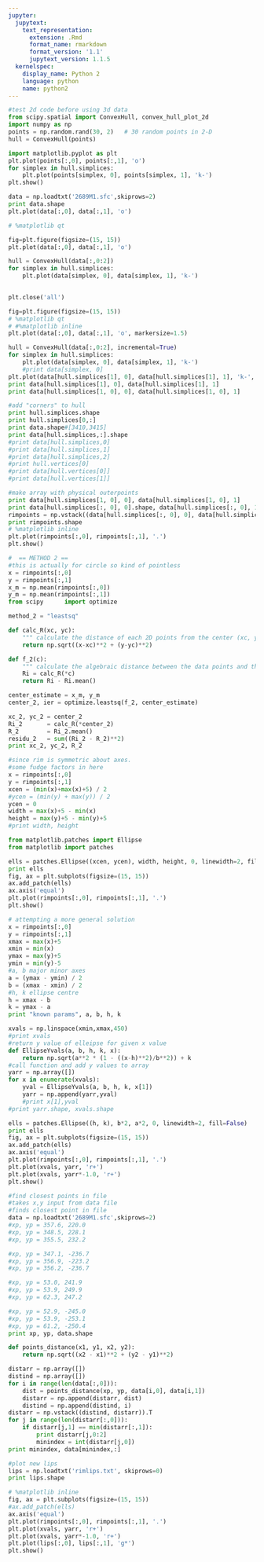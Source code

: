 ```yaml
---
jupyter:
  jupytext:
    text_representation:
      extension: .Rmd
      format_name: rmarkdown
      format_version: '1.1'
      jupytext_version: 1.1.5
  kernelspec:
    display_name: Python 2
    language: python
    name: python2
---
```


```python
#test 2d code before using 3d data
from scipy.spatial import ConvexHull, convex_hull_plot_2d
import numpy as np
points = np.random.rand(30, 2)   # 30 random points in 2-D
hull = ConvexHull(points)
```

```python
import matplotlib.pyplot as plt
plt.plot(points[:,0], points[:,1], 'o')
for simplex in hull.simplices:
    plt.plot(points[simplex, 0], points[simplex, 1], 'k-')
plt.show()
```

```python
data = np.loadtxt('2689M1.sfc',skiprows=2)
print data.shape
plt.plot(data[:,0], data[:,1], 'o')
```

```python
# %matplotlib qt

fig=plt.figure(figsize=(15, 15))
plt.plot(data[:,0], data[:,1], 'o')

hull = ConvexHull(data[:,0:2])
for simplex in hull.simplices:
    plt.plot(data[simplex, 0], data[simplex, 1], 'k-')
    
```

```python
plt.close('all')
```

```python
fig=plt.figure(figsize=(15, 15))
# %matplotlib qt
# #%matplotlib inline
plt.plot(data[:,0], data[:,1], 'o', markersize=1.5)

hull = ConvexHull(data[:,0:2], incremental=True)
for simplex in hull.simplices:
    plt.plot(data[simplex, 0], data[simplex, 1], 'k-')
    #print data[simplex, 0]
plt.plot(data[hull.simplices[1], 0], data[hull.simplices[1], 1], 'k-', color='red')  
print data[hull.simplices[1], 0], data[hull.simplices[1], 1]
print data[hull.simplices[1, 0], 0], data[hull.simplices[1, 0], 1]
```

```python
#add "corners" to hull
print hull.simplices.shape
print hull.simplices[0,:]
print data.shape#[3410,3415]
print data[hull.simplices,:].shape
#print data[hull.simplices,0]
#print data[hull.simplices,1]
#print data[hull.simplices,2]
#print hull.vertices[0]
#print data[hull.vertices[0]]
#print data[hull.vertices[1]]

#make array with physical outerpoints
print data[hull.simplices[1, 0], 0], data[hull.simplices[1, 0], 1]
print data[hull.simplices[:, 0], 0].shape, data[hull.simplices[:, 0], 1].shape
rimpoints = np.vstack((data[hull.simplices[:, 0], 0], data[hull.simplices[:, 0], 1])).T
print rimpoints.shape
# %matplotlib inline
plt.plot(rimpoints[:,0], rimpoints[:,1], '.')
plt.show()
```

```python
#  == METHOD 2 ==
#this is actually for circle so kind of pointless
x = rimpoints[:,0]
y = rimpoints[:,1]
x_m = np.mean(rimpoints[:,0])
y_m = np.mean(rimpoints[:,1])
from scipy      import optimize

method_2 = "leastsq"

def calc_R(xc, yc):
    """ calculate the distance of each 2D points from the center (xc, yc) """
    return np.sqrt((x-xc)**2 + (y-yc)**2)

def f_2(c):
    """ calculate the algebraic distance between the data points and the mean circle centered at c=(xc, yc) """
    Ri = calc_R(*c)
    return Ri - Ri.mean()

center_estimate = x_m, y_m
center_2, ier = optimize.leastsq(f_2, center_estimate)

xc_2, yc_2 = center_2
Ri_2       = calc_R(*center_2)
R_2        = Ri_2.mean()
residu_2   = sum((Ri_2 - R_2)**2)
print xc_2, yc_2, R_2
```

```python
#since rim is symmetric about axes.
#some fudge factors in here
x = rimpoints[:,0]
y = rimpoints[:,1]
xcen = (min(x)+max(x)+5) / 2
#ycen = (min(y) + max(y)) / 2
ycen = 0
width = max(x)+5 - min(x)
height = max(y)+5 - min(y)+5
#print width, height

from matplotlib.patches import Ellipse
from matplotlib import patches

ells = patches.Ellipse((xcen, ycen), width, height, 0, linewidth=2, fill=False)
print ells
fig, ax = plt.subplots(figsize=(15, 15))
ax.add_patch(ells)
ax.axis('equal')
plt.plot(rimpoints[:,0], rimpoints[:,1], '.')
plt.show()
```

```python
# attempting a more general solution
x = rimpoints[:,0]
y = rimpoints[:,1]
xmax = max(x)+5
xmin = min(x)
ymax = max(y)+5
ymin = min(y)-5
#a, b major minor axes
a = (ymax - ymin) / 2
b = (xmax - xmin) / 2
#h, k ellipse centre
h = xmax - b
k = ymax - a
print "known params", a, b, h, k

xvals = np.linspace(xmin,xmax,450)
#print xvals
#return y value of elleipse for given x value
def EllipseYvals(a, b, h, k, x):
    return np.sqrt(a**2 * (1 - ((x-h)**2)/b**2)) + k
#call function and add y values to array
yarr = np.array([])
for x in enumerate(xvals):
    yval = EllipseYvals(a, b, h, k, x[1])
    yarr = np.append(yarr,yval)
    #print x[1],yval
#print yarr.shape, xvals.shape

```

```python
ells = patches.Ellipse((h, k), b*2, a*2, 0, linewidth=2, fill=False)
print ells
fig, ax = plt.subplots(figsize=(15, 15))
ax.add_patch(ells)
ax.axis('equal')
plt.plot(rimpoints[:,0], rimpoints[:,1], '.')
plt.plot(xvals, yarr, 'r+')
plt.plot(xvals, yarr*-1.0, 'r+')
plt.show()
```

```python
#find closest points in file
#takes x,y input from data file
#finds closest point in file
data = np.loadtxt('2689M1.sfc',skiprows=2)
#xp, yp = 357.6, 220.0
#xp, yp = 348.5, 228.1
#xp, yp = 355.5, 232.2

#xp, yp = 347.1, -236.7
#xp, yp = 356.9, -223.2
#xp, yp = 356.2, -236.7

#xp, yp = 53.0, 241.9
#xp, yp = 53.9, 249.9
#xp, yp = 62.3, 247.2

#xp, yp = 52.9, -245.0
#xp, yp = 53.9, -253.1
#xp, yp = 61.2, -250.4
print xp, yp, data.shape

def points_distance(x1, y1, x2, y2):
    return np.sqrt((x2 - x1)**2 + (y2 - y1)**2)

distarr = np.array([])
distind = np.array([])
for i in range(len(data[:,0])):
    dist = points_distance(xp, yp, data[i,0], data[i,1])
    distarr = np.append(distarr, dist)
    distind = np.append(distind, i)
distarr = np.vstack((distind, distarr)).T
for j in range(len(distarr[:,0])):
    if distarr[j,1] == min(distarr[:,1]):
        print distarr[j,0:2]
        minindex = int(distarr[j,0])
print minindex, data[minindex,:]
```

```python
#plot new lips
lips = np.loadtxt('rimlips.txt', skiprows=0)
print lips.shape
```

```python
# %matplotlib inline
fig, ax = plt.subplots(figsize=(15, 15))
#ax.add_patch(ells)
ax.axis('equal')
plt.plot(rimpoints[:,0], rimpoints[:,1], '.')
plt.plot(xvals, yarr, 'r+')
plt.plot(xvals, yarr*-1.0, 'r+')
plt.plot(lips[:,0], lips[:,1], 'g*')
plt.show()
```

```python

```
